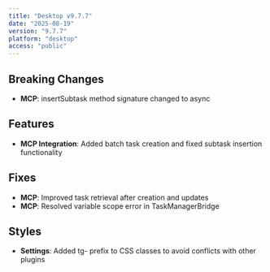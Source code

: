 ```yaml
---
title: "Desktop v9.7.7"
date: "2025-08-19"
version: "9.7.7"
platform: "desktop"
access: "public"
---
```




## Breaking Changes

- **MCP**: insertSubtask method signature changed to async

## Features

- **MCP Integration**: Added batch task creation and fixed subtask insertion functionality

## Fixes

- **MCP**: Improved task retrieval after creation and updates
- **MCP**: Resolved variable scope error in TaskManagerBridge

## Styles

- **Settings**: Added tg- prefix to CSS classes to avoid conflicts with other plugins